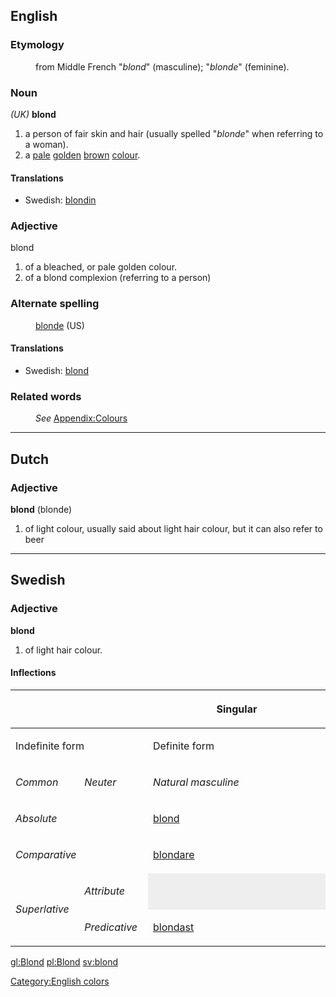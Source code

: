 ==English==

===Etymology===
: from Middle French "''blond''" (masculine); "''blonde''" (feminine).

=== Noun ===
''(UK)'' '''blond'''
#a person of fair skin and hair (usually spelled "''blonde''" when referring to a woman).
#a [[pale]] [[golden]] [[brown]] [[colour]].

==== Translations ====
*Swedish: [[blondin]] 

=== Adjective ===
;blond
#of a bleached, or pale golden colour.
#of a blond complexion (referring to a person)

===Alternate spelling===
:[[blonde]] (US)

====Translations====
*Swedish: [[blond#Swedish|blond]]

===Related words===
:''See'' [[Wiktionary_Appendix:Colours|Appendix:Colours]]

----

==Dutch==
=== Adjective ===
'''blond''' (blonde)
# of light colour, usually said about light hair colour, but it can also refer to beer

----
== Swedish ==
=== Adjective ===
'''blond'''
# of light hair colour.

====Inflections====
{| border=1 cellspacing=0 
|- bgcolor="#FFFFF0" align=center
! rowspan=3 colspan=2 |
! colspan=4 width=400 | Singular
! rowspan=3 width=100 | Plural
|- bgcolor="#FFFFF0" align=center
! colspan=2 width=200 | Indefinite form
! colspan=2 width=200 | Definite form
|- bgcolor="#FFFFF0" align=center
| width=100 | ''Common''
| width=100 | ''Neuter''
| width=100 | ''Natural masculine''
| width=100 | ''Other''
|- align=center
| bgcolor="#FFFFF0" colspan=2 width=120 | ''Absolute''
| [[blond]]
| [[blont]]
| [[blonde]]
| [[blonda]]
| [[blonda]]
|- align=center
| bgcolor="#FFFFF0" colspan=2 | ''Comparative''
| colspan=7 | [[blondare]]
|- align=center
| bgcolor="#FFFFF0" rowspan=2 width=60 | ''Superlative''
| bgcolor="#FFFFF0" width=60 | ''Attribute''
| colspan=2 style="background:#eeeeee" |  
| [[blondaste]]
| [[blondaste]]
| [[blondaste]]
|- align=center 
| bgcolor="#FFFFF0" width=60 | ''Predicative''
| colspan=5 | [[blondast]]
|}

[[Category:English colors]]

[[gl:Blond]]
[[pl:Blond]]
[[sv:blond]]